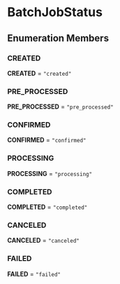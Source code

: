 
# BatchJobStatus

## Enumeration Members

### CREATED

 **CREATED** = `"created"`

### PRE\_PROCESSED

 **PRE\_PROCESSED** = `"pre_processed"`

### CONFIRMED

 **CONFIRMED** = `"confirmed"`

### PROCESSING

 **PROCESSING** = `"processing"`

### COMPLETED

 **COMPLETED** = `"completed"`

### CANCELED

 **CANCELED** = `"canceled"`

### FAILED

 **FAILED** = `"failed"`
